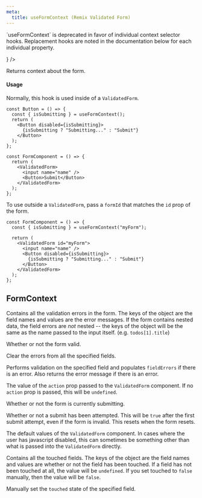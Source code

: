 ```yaml
---
meta:
  title: useFormContext (Remix Validated Form)
---
```



<PropHeader
  variant="h1"
  prop="useFormContext"
  type="(formId?: string) => FormContext"
/>

<div className="not-prose">
  <Alert
    title="Deprecated"
    variant="error"
    details={
      <p>
        `useFormContext` is deprecated in favor of
        individual context selector hooks. Replacement hooks
        are noted in the documentation below for each
        individual property.
      </p>
    }
  />
</div>

Returns context about the form.

#### Usage

Normally, this hook is used inside of a `ValidatedForm`.

```tsx
const Button = () => {
  const { isSubmitting } = useFormContext();
  return (
    <Button disabled={isSubmitting}>
      {isSubmitting ? "Submitting..." : "Submit"}
    </Button>
  );
};

const FormComponent = () => {
  return (
    <ValidatedForm>
      <input name="name" />
      <Button>Submit</Button>
    </ValidatedForm>
  );
};
```

To use outside a `ValidatedForm`, pass a `formId` that matches the `id` prop of the form.

```tsx
const FormComponent = () => {
  const { isSubmitting } = useFormContext("myForm");

  return (
    <ValidatedForm id="myForm">
      <input name="name" />
      <Button disabled={isSubmitting}>
        {isSubmitting ? "Submitting..." : "Submit"}
      </Button>
    </ValidatedForm>
  );
};
```

## FormContext

<PropHeader
  prop="fieldErrors"
  type="Record<string, string>"
/>

Contains all the validation errors in the form.
The keys of the object are the field names and values are the error messages.
If the form contains nested data, the field errors are _not_ nested --
the keys of the object will be the same as the name passed to the input itself.
(e.g. `todos[1].title`)

<PropHeader prop="isValid" type="boolean" />

Whether or not the form valid.

<PropHeader
  prop="clearError"
  type="(...fieldNames: string[]) => void"
/>

Clear the errors from all the specified fields.

<PropHeader
  prop="validateField"
  type="(fieldName: string) => Promise<string | null>"
/>

Performs validation on the specified field and populates `fieldErrors` if there is an error.
Also returns the error message if there is an error.

<PropHeader prop="action" type="string | undefined" />

The value of the `action` prop passed to the `ValidatedForm` component.
If no `action` prop is passed, this will be `undefined`.

<PropHeader prop="isSubmitting" type="boolean" />

Whether or not the form is currently submitting.

<PropHeader prop="hasBeenSubmitted" type="boolean" />

Whether or not a submit has been attempted.
This will be `true` after the first submit attempt, even if the form is invalid.
This resets when the form resets.

<PropHeader
  prop="defaultValues"
  type="Record<string, any>"
/>

The default values of the `ValidatedForm` component.
In cases where the user has javascript disabled,
this can sometimes be something other than what is passed into the `ValidatedForm` directly.

<PropHeader
  prop="touchedFields"
  type="Record<string, boolean>"
/>

Contains all the touched fields.
The keys of the object are the field names and values are whether or not the field has been touched.
If a field has not been touched at all, the value will be `undefined`.
If you set touched to `false` manually, then the value will be `false`.

<PropHeader
  prop="setFieldTouched"
  type="(fieldName: string, touched: boolean) => void"
/>

Manually set the `touched` state of the specified field.
